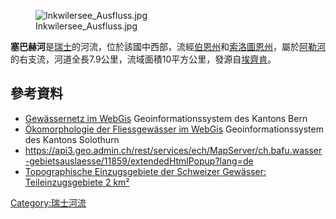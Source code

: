 {{Multiple issues|
{{Orphan|time=2021-01-13T00:38:28+00:00}}
{{Expand language|1=de|time=2021-01-13T00:39:06+00:00}}
}}
{{Coord|47.22779|N|7.71333|E|display=title}}
[[Image:Inkwilersee_Ausfluss.jpg|right]]

'''塞巴赫河'''是[[瑞士|瑞士]]的河流，位於該國中西部，流經[[伯恩州|伯恩州]]和[[索洛圖恩州|索洛圖恩州]]，屬於[[阿勒河|阿勒河]]的右支流，河道全長7.9公里，流域面積10平方公里，發源自[[埃齊肯|埃齊肯]]。

==參考資料==
* [https://www.map.apps.be.ch/pub/synserver?project=a42pub_gn5&userprofile=geo&language=de Gewässernetz im WebGis] {{Wayback|url=https://www.map.apps.be.ch/pub/synserver?project=a42pub_gn5&userprofile=geo&language=de |date=20210112032057 }} Geoinformationssystem des Kantons Bern
* [http://www.sogis1.so.ch/map/oeko Ökomorphologie der Fliessgewässer im WebGis] {{Wayback|url=http://www.sogis1.so.ch/map/oeko |date=20151222142236 }} Geoinformationssystem des Kantons Solothurn 
* https://api3.geo.admin.ch/rest/services/ech/MapServer/ch.bafu.wasser-gebietsauslaesse/11859/extendedHtmlPopup?lang=de {{Wayback|url=https://api3.geo.admin.ch/rest/services/ech/MapServer/ch.bafu.wasser-gebietsauslaesse/11859/extendedHtmlPopup?lang=de |date=20171018191234 }}
* [https://api3.geo.admin.ch/rest/services/ech/MapServer/ch.bafu.wasser-teileinzugsgebiete_2/95931/extendedHtmlPopup?lang=de Topographische Einzugsgebiete der Schweizer Gewässer: Teileinzugsgebiete 2 km²]

{{Switzerland-geo-stub}}
[[Category:瑞士河流|Category:瑞士河流]]